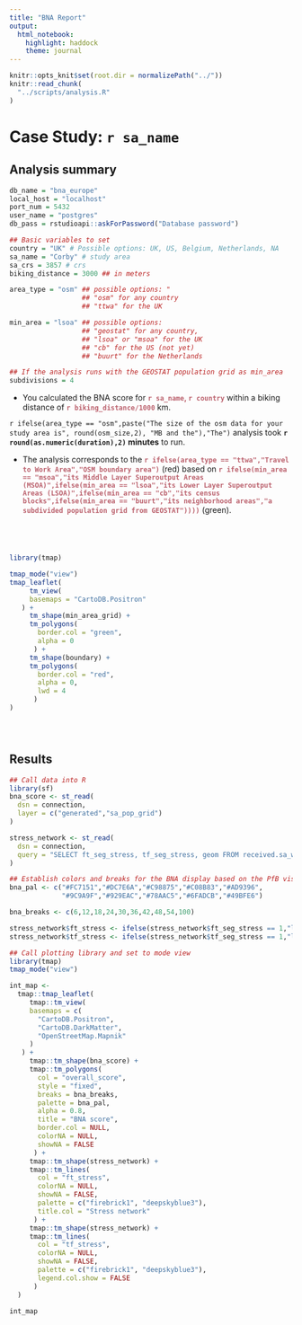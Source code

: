 ```yaml
---
title: "BNA Report"
output:
  html_notebook:
    highlight: haddock
    theme: journal
---
```


```r
knitr::opts_knit$set(root.dir = normalizePath("../"))
knitr::read_chunk(
  "../scripts/analysis.R"
)
```

# Case Study: `r sa_name` {.tabset}

## Analysis summary

```r
db_name = "bna_europe"
local_host = "localhost"
port_num = 5432
user_name = "postgres"
db_pass = rstudioapi::askForPassword("Database password")
```

```r
## Basic variables to set 
country = "UK" # Possible options: UK, US, Belgium, Netherlands, NA
sa_name = "Corby" # study area
sa_crs = 3857 # crs
biking_distance = 3000 ## in meters

area_type = "osm" ## possible options: "
                  ## "osm" for any country
                  ## "ttwa" for the UK

min_area = "lsoa" ## possible options: 
                  ## "geostat" for any country, 
                  ## "lsoa" or "msoa" for the UK
                  ## "cb" for the US (not yet)
                  ## "buurt" for the Netherlands

## If the analysis runs with the GEOSTAT population grid as min_area
subdivisions = 4
```

* You calculated the BNA score for 
<span style="color:#BB616D">**`r sa_name`, `r country`**</span> 
within a biking distance of 
<span style="color:#BB616D">**`r biking_distance/1000`**</span> km. 

`r ifelse(area_type == "osm",paste("The size of the osm data for your study area is", round(osm_size,2), "MB and the"),"The")` analysis took **`r round(as.numeric(duration),2)` minutes** to run.

* The analysis corresponds to the 
<span style="color:#BB616D">**`r ifelse(area_type == "ttwa","Travel to Work Area","OSM boundary area")`**</span> (red) based on 
<span style="color:#BB616D">**`r ifelse(min_area == "msoa","its Middle Layer Superoutput Areas (MSOA)",ifelse(min_area == "lsoa","its Lower Layer Superoutput Areas (LSOA)",ifelse(min_area == "cb","its census blocks",ifelse(min_area == "buurt","its neighborhood areas","a subdivided population grid from GEOSTAT"))))`**</span> (green).

```r
```

```r
```

```r
```

```r
```

```r
library(tmap)

tmap_mode("view")
tmap_leaflet(
     tm_view(
     basemaps = "CartoDB.Positron"
   ) +
     tm_shape(min_area_grid) +
     tm_polygons(
       border.col = "green",
       alpha = 0
      ) +
     tm_shape(boundary) +
     tm_polygons(
       border.col = "red",
       alpha = 0,
       lwd = 4
      ) 
)
```

```r
```

```r
```

```r
```

## Results

```r
## Call data into R
library(sf)
bna_score <- st_read(
  dsn = connection,
  layer = c("generated","sa_pop_grid")
)

stress_network <- st_read(
  dsn = connection,
  query = "SELECT ft_seg_stress, tf_seg_stress, geom FROM received.sa_ways"
)

## Establish colors and breaks for the BNA display based on the PfB visualizer
bna_pal <- c("#FC7151","#DC7E6A","#C98875","#C08B83","#AD9396",
             "#9C9A9F","#929EAC","#78AAC5","#6FADCB","#49BFE6")

bna_breaks <- c(6,12,18,24,30,36,42,48,54,100)

stress_network$ft_stress <- ifelse(stress_network$ft_seg_stress == 1,"low stress","high stress")
stress_network$tf_stress <- ifelse(stress_network$tf_seg_stress == 1,"low stress","high stress")

## Call plotting library and set to mode view
library(tmap)
tmap_mode("view")
```

```r
int_map <- 
  tmap::tmap_leaflet(
     tmap::tm_view(
     basemaps = c(
       "CartoDB.Positron",
       "CartoDB.DarkMatter",
       "OpenStreetMap.Mapnik"
     )
   ) +
     tmap::tm_shape(bna_score) +
     tmap::tm_polygons(
       col = "overall_score",
       style = "fixed",
       breaks = bna_breaks,
       palette = bna_pal,
       alpha = 0.8,
       title = "BNA score",
       border.col = NULL,
       colorNA = NULL,
       showNA = FALSE
      ) +
     tmap::tm_shape(stress_network) +
     tmap::tm_lines(
       col = "ft_stress", 
       colorNA = NULL,
       showNA = FALSE,
       palette = c("firebrick1", "deepskyblue3"),
       title.col = "Stress network"
      ) +
     tmap::tm_shape(stress_network) +
     tmap::tm_lines(
       col = "tf_stress", 
       colorNA = NULL,
       showNA = FALSE,
       palette = c("firebrick1", "deepskyblue3"),
       legend.col.show = FALSE
      )
  )

int_map
```

```r
```

```r
```
